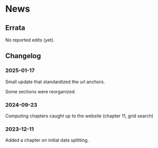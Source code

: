 # News {.unlisted .unnumbered}

## Errata {.unlisted .unnumbered}

No reported edits (yet). 

## Changelog {.unlisted .unnumbered}

### 2025-01-17  {.unlisted .unnumbered}

Small update that standardized the url anchors. 

Some sections were reorganized. 

### 2024-09-23  {.unlisted .unnumbered}

Computing chapters caught up to the website (chapter 11, grid search)

### 2023-12-11  {.unlisted .unnumbered}

Added a chapter on initial data splitting. 


